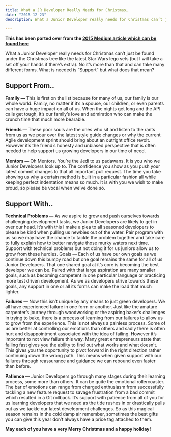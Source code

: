 ```yaml
---
title: What a JR Developer Really Needs for Christmas…
date: "2015-12-23"
description: What a Junior Developer really needs for Christmas can’t just be found under the Christmas tree like the latest Star Wars lego sets (but I will take a set off your hands if there’s extra). No it’s more than that and can take many different forms. What is needed is “Support” but what does that mean?

---
```


**This has been ported over from the [2015 Medium article which can be found here](https://medium.com/developers-writing/what-a-jr-developer-really-needs-for-christmas-3bcb29983972)**

What a Junior Developer really needs for Christmas can’t just be found under the Christmas tree like the latest Star Wars lego sets (but I will take a set off your hands if there’s extra). No it’s more than that and can take many different forms. What is needed is “Support” but what does that mean?

## Support From..

**Family —** This is first on the list because for many of us, our family is our whole world. Family, no matter if it’s a spouse, our children, or even parents can have a huge impact on all of us. When the nights get long and the API calls get tough, it’s our family’s love and admiration who can make the crunch time that much more bearable.

**Friends —** These poor souls are the ones who sit and listen to the rants from us as we pour over the latest style guide changes or why the current Agile development sprint should bring about an outright office revolt. However it’s the friend’s honesty and unbiased perspective that is often needed to help support us growing developers in our time of need.

**Mentors —** Oh Mentors. You’re the Jedi to us padawans. It is you who we Junior Developers look up to. The confidence you show as you push your latest commit changes to that all important pull request. The time you take showing us why a certain method is built in a particular fashion all while keeping perfect indentation means so much. It is with you we wish to make proud, so please be vocal when we’ve done so.

## Support With..

**Technical Problems —** As we aspire to grow and push ourselves towards challenging development tasks, we Junior Developers are likely to get in over our head. It’s with this I make a plea to all seasoned developers to please be kind when pulling us newbies out of the water. Pair program with us so we may have the chance to tackle the problem together and take care to fully explain how to better navigate those murky waters next time. Support with technical problems but not doing it for us juniors allow us to grow from these hurdles.
Goals — Each of us have our own goals as we continue down this bumpy road but one goal remains the same for all of us Junior Developers. That one shared goal at it’s core is becoming the best developer we can be.
Paired with that large aspiration are many smaller goals, such as becoming competent in one particular language or practicing more test driven development. As we as developers strive towards these goals, any support in one or all its forms can make the load that much lighter.

**Failures —** Now this isn’t unique by any means to just green developers. We all have experienced failure in one form or another. Just like the amature carpenter’s journey through woodworking or the aspiring baker’s challenges in trying to bake, there is a process of learning from our failures to allow us to grow from the experience.
This is not always a painless process. Some of us are better at controlling our emotions than others and sadly there is often hurt and disappointment associated with the idea of failing. However it’s important to not view failure this way. Many great entrepreneurs state that failing fast gives you the ability to find out what works and what doesn’t. This gives you the opportunity to pivot forward in the right direction rather continuing down the wrong path.
This means when given support with our failures through reassurance and guidance we can rebound even faster than before.

**Patience —** Junior Developers go through many stages during their learning process, some more than others. It can be quite the emotional rollercoaster. The bar of emotions can range from charged enthusiasm from successfully tackling a new feature request to savage frustration from a bad commit which resulted in a Git rollback. It’s support with patience from all of you for us learning developers that we need as the tide rushes in or drastically pulls out as we tackle our latest development challenges.
So as this magical season remains in the cold damp air remember, sometimes the best gifts you can give this year don’t always have a price tag attached to them.

**May each of you have a very Merry Christmas and a happy holiday!**